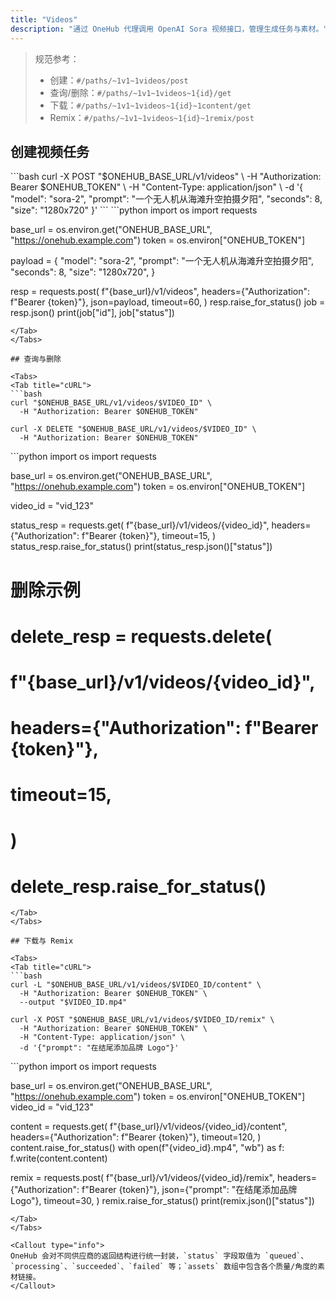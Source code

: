```yaml
---
title: "Videos"
description: "通过 OneHub 代理调用 OpenAI Sora 视频接口，管理生成任务与素材。"
---
```


> 规范参考：
> - 创建：`#/paths/~1v1~1videos/post`
> - 查询/删除：`#/paths/~1v1~1videos~1{id}/get`
> - 下载：`#/paths/~1v1~1videos~1{id}~1content/get`
> - Remix：`#/paths/~1v1~1videos~1{id}~1remix/post`

## 创建视频任务

<Tabs>
<Tab title="cURL">
  ```bash
  curl -X POST "$ONEHUB_BASE_URL/v1/videos" \
    -H "Authorization: Bearer $ONEHUB_TOKEN" \
    -H "Content-Type: application/json" \
    -d '{
      "model": "sora-2",
      "prompt": "一个无人机从海滩升空拍摄夕阳",
      "seconds": 8,
      "size": "1280x720"
    }'
  ```
</Tab>

<Tab title="Python">
  ```python
  import os
  import requests

  base_url = os.environ.get("ONEHUB_BASE_URL", "https://onehub.example.com")
  token = os.environ["ONEHUB_TOKEN"]

  payload = {
      "model": "sora-2",
      "prompt": "一个无人机从海滩升空拍摄夕阳",
      "seconds": 8,
      "size": "1280x720",
  }

  resp = requests.post(
      f"{base_url}/v1/videos",
      headers={"Authorization": f"Bearer {token}"},
      json=payload,
      timeout=60,
  )
  resp.raise_for_status()
  job = resp.json()
  print(job["id"], job["status"])
  ```
</Tab>
</Tabs>

## 查询与删除

<Tabs>
<Tab title="cURL">
  ```bash
  curl "$ONEHUB_BASE_URL/v1/videos/$VIDEO_ID" \
    -H "Authorization: Bearer $ONEHUB_TOKEN"

  curl -X DELETE "$ONEHUB_BASE_URL/v1/videos/$VIDEO_ID" \
    -H "Authorization: Bearer $ONEHUB_TOKEN"
  ```
</Tab>

<Tab title="Python">
  ```python
  import os
  import requests

  base_url = os.environ.get("ONEHUB_BASE_URL", "https://onehub.example.com")
  token = os.environ["ONEHUB_TOKEN"]

  video_id = "vid_123"

  status_resp = requests.get(
      f"{base_url}/v1/videos/{video_id}",
      headers={"Authorization": f"Bearer {token}"},
      timeout=15,
  )
  status_resp.raise_for_status()
  print(status_resp.json()["status"])

  # 删除示例
  # delete_resp = requests.delete(
  #     f"{base_url}/v1/videos/{video_id}",
  #     headers={"Authorization": f"Bearer {token}"},
  #     timeout=15,
  # )
  # delete_resp.raise_for_status()
  ```
</Tab>
</Tabs>

## 下载与 Remix

<Tabs>
<Tab title="cURL">
  ```bash
  curl -L "$ONEHUB_BASE_URL/v1/videos/$VIDEO_ID/content" \
    -H "Authorization: Bearer $ONEHUB_TOKEN" \
    --output "$VIDEO_ID.mp4"

  curl -X POST "$ONEHUB_BASE_URL/v1/videos/$VIDEO_ID/remix" \
    -H "Authorization: Bearer $ONEHUB_TOKEN" \
    -H "Content-Type: application/json" \
    -d '{"prompt": "在结尾添加品牌 Logo"}'
  ```
</Tab>

<Tab title="Python">
  ```python
  import os
  import requests

  base_url = os.environ.get("ONEHUB_BASE_URL", "https://onehub.example.com")
  token = os.environ["ONEHUB_TOKEN"]
  video_id = "vid_123"

  content = requests.get(
      f"{base_url}/v1/videos/{video_id}/content",
      headers={"Authorization": f"Bearer {token}"},
      timeout=120,
  )
  content.raise_for_status()
  with open(f"{video_id}.mp4", "wb") as f:
      f.write(content.content)

  remix = requests.post(
      f"{base_url}/v1/videos/{video_id}/remix",
      headers={"Authorization": f"Bearer {token}"},
      json={"prompt": "在结尾添加品牌 Logo"},
      timeout=30,
  )
  remix.raise_for_status()
  print(remix.json()["status"])
  ```
</Tab>
</Tabs>

<Callout type="info">
  OneHub 会对不同供应商的返回结构进行统一封装，`status` 字段取值为 `queued`、`processing`、`succeeded`、`failed` 等；`assets` 数组中包含各个质量/角度的素材链接。
</Callout>
